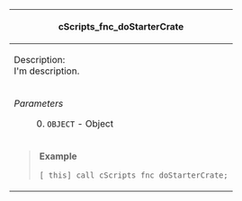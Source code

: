 {| style="width: 100%;"
! scope="row" colspan="2"| cScripts_fnc_doStarterCrate
|-
| scope="row" colspan="2"| Description:                                                                                          <br>
I'm description.
|-
|''Parameters''
: 0. <code>OBJECT</code> - Object
|''Returns''
* <code>BOOLEAN</code>
|-
| scope="row" colspan="2"| <blockquote>'''Example'''
<pre>
[_this] call cScripts_fnc_doStarterCrate;
</pre></blockquote>
|}
